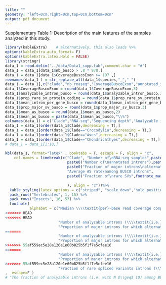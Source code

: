 ```yaml
---
title: ""
geometry: "left=0cm,right=0cm,top=0cm,bottom=0cm"
output: pdf_document
---
```


Supplementary Table 1: Description of the main features of the samples analyzed in this study.

```r
library(kableExtra)    # alternatively, this also loads %>%
options(kableExtra.auto_format= F)
options(kableExtra.latex.Hold = FALSE)
library(stringr)
data_1 = read.delim("../data/Data1_supp.tab",comment.char = "#")
data_1 = data_1[data_1$nb_busco > .8 * 978,]
data_1 = data_1[data_1$CoverageBuscoExon >= 197 ,]
rownames(data_1 ) = str_replace_all(data_1$species,"_"," ")
data_1 = data_1[,c("clade","nb_rnaseq","CoverageBuscoExon","annotated_intron_busco","analyzable_intron_busco","mean_intron_per_gene_busco","prop_major_sv_busco","mean_as_busco","prop_rare_sv_protein_coding")]
data_1$CoverageBuscoExon = round(data_1$CoverageBuscoExon,3)
data_1$analyzable_intron_busco = round(data_1$analyzable_intron_busco,3)
data_1$prop_rare_sv_protein_coding = round(data_1$prop_rare_sv_protein_coding/100,3)
data_1$mean_intron_per_gene_busco = round(data_1$mean_intron_per_gene_busco,1)
data_1$prop_major_sv_busco = round(data_1$prop_major_sv_busco,3)
data_1$mean_as_busco = round(data_1$mean_as_busco,2)
data_1$mean_as_busco = paste(data_1$mean_as_busco,"\\%")
colnames(data_1) = c("Clade","RNA-seq","Sequencing depth","Analyzable introns" ,"Major alt. spliced","Intron per gene","AS busco","Rare SVs")
data_1 = data_1[order(data_1$Clade,decreasing = T),]
data_1 = data_1[order(data_1$Clade=="Crocodylia",decreasing = T),]
data_1 = data_1[order(data_1$Clade=="Aves",decreasing = T),]
data_1 = data_1[order(data_1$Clade=="Chondrichthyes",decreasing = T),]
# data_1 = data_1[1:10,]

kbl(data_1, format="latex" , booktabs = T, escape = F, align = "c", 
    col.names = linebreak(c("Clade", "Number of\nRNA-seq samples",paste0("Sequencing depth","\n(\\textit{per}","-base read)",footnote_marker_alphabet(1)),
                            paste0("Number of\nannotated introns"),paste0("Number of\nanalyzable introns",footnote_marker_alphabet(2)),"Average number of introns\n\\textit{per} BUSCO gene",
                            paste0("Fraction of major introns\nalternatively spliced",footnote_marker_alphabet(3)),
                            "Average AS rate\namong BUSCO introns",
                            paste0("Fraction of\nrare SVs",footnote_marker_alphabet(4)) 
                            
                            ), align = "c"))%>% 
  kable_styling(latex_options = c("striped", "scale_down","hold_position"),position = "center")%>%
  pack_rows("Vertebrates", 1, 15) %>%
  pack_rows("Insects", 16, 53) %>%
  footnote(
           alphabet = c("Median \\\\textit{per}-base read coverage computed on BUSCO gene exons",
<<<<<<< HEAD
<<<<<<< HEAD
                        "Number of analyzable introns (\\\\textit{i.e.} with $\\\\mathrm{N_s+N_a}\\\\geq$ 10) among BUSCO genes",
                        "Proportion of major introns for which alternative splicing has been detected (\\\\textit{i.e.} with $\\\\mathrm{N_a}\\>$ 0) among BUSCO genes",
=======
                        "Number of analyzable introns (\\\\textit{i.e.} with $\\\\mathrm{N_s+N_a\\\\geq}$ 10) among BUSCO genes",
                        "Proportion of major introns for which alternative splicing has been detected (\\\\textit{i.e.} with $\\\\mathrm{N^m\\>}$ 0) among BUSCO genes",
>>>>>>> 55af559ec5e28a120e1e60b825b5f1f7e5cfee16
=======
                        "Number of analyzable introns (\\\\textit{i.e.} with $\\\\mathrm{N_s+N_a\\\\geq}$ 10) among BUSCO genes",
                        "Proportion of major introns for which alternative splicing has been detected (\\\\textit{i.e.} with $\\\\mathrm{N^m\\>}$ 0) among BUSCO genes",
>>>>>>> 55af559ec5e28a120e1e60b825b5f1f7e5cfee16
                        "Fraction of rare spliced variants introns (\\\\textit{i.e.} with MIRA $\\\\leq$ 5\\\\%) among all protein-coding genes")
,  escape=F )
# "The fraction of analyzable introns (i.e. with N $\\geq$ 10) among BUSCO genes"

```
